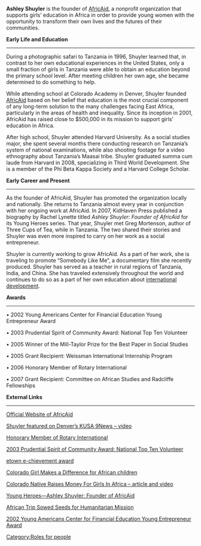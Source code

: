 '''Ashley Shuyler''' is the founder of [[AfricAid]], a nonprofit organization that supports girls’ education in Africa in order to provide young women with the opportunity to transform their own lives and the futures of their communities.


'''Early Life and Education'''
----

During a photographic safari to Tanzania in 1996, Shuyler learned that, in contrast to her own educational experiences in the United States, only a small fraction of girls in Tanzania were able to obtain an education beyond the primary school level.  After meeting children her own age, she became determined to do something to help.  


While attending school at Colorado Academy in Denver, Shuyler founded [[AfricAid]] based on her belief that education is the most crucial component of any long-term solution to the many challenges facing East Africa, particularly in the areas of health and inequality.  Since its inception in 2001, AfricAid has raised close to $500,000 in its mission to support girls’ education in Africa.


After high school, Shuyler attended Harvard University.  As a social studies major, she spent several months there conducting research on Tanzania’s system of national examinations, while also shooting footage for a video ethnography about Tanzania’s Maasai tribe.  Shuyler graduated summa cum laude from Harvard in 2008, specializing in Third World Development.  She is a member of the Phi Beta Kappa Society and a Harvard College Scholar. 


'''Early Career and Present'''
----

As the founder of AfricAid, Shuyler has promoted the organization locally and nationally.  She returns to Tanzania almost every year in conjunction with her ongoing work at AfricAid.  In 2007, KidHaven Press published a biography by Rachel Lynette titled ''Ashley Shuyler: Founder of AfricAid'' for its Young Heroes series.  That year, Shuyler met Greg Mortenson, author of Three Cups of Tea, while in Tanzania.  The two shared their stories and Shuyler was even more inspired to carry on her work as a social entrepreneur.


Shuyler is currently working to grow AfricAid.  As a part of her work, she is traveling to promote “Somebody Like Me”, a documentary film she recently produced.  Shuyler has served as a teacher in rural regions of Tanzania, India, and China.  She has traveled extensively throughout the world and continues to do so as a part of her own education about [[international development]].


'''Awards'''
----

•	  2002 Young Americans Center for Financial Education Young Entrepreneur Award 

•	  2003 Prudential Spirit of Community Award: National Top Ten Volunteer

•	  2005 Winner of the Mill-Taylor Prize for the Best Paper in Social Studies

•	  2005 Grant Recipient: Weissman International Internship Program 

•	  2006 Honorary Member of Rotary International

•	  2007 Grant Recipient: Committee on African Studies and Radcliffe Fellowships



'''External Links'''
----

[http://africaid.com/ Official Website of AfricAid]

[http://www.9news.com/video/player.aspx?aid=45472&bw Shuyler featured on Denver’s KUSA 9News – video]

[http://www.evergreenrotary.org/2006/02/17/africaid%E2%80%99s-ashley-shuyler-thanks-rotary/ Honorary Member of Rotary International]

[http://goliath.ecnext.com/coms2/gi_0199-2741095/Colorado-s-Ashley-Shuyler-of.html 2003 Prudential Spirit of Community Award: National Top Ten Volunteer]

[http://www.etown.org/listen.archive.summary.php?id=201&air_date=2006-02-22 etown e-chievement award]

[http://www.9news.com/life/programming/shows/4p/article.aspx?storyid=82496&catid=498 Colorado Girl Makes a Difference for African children]

[http://cbs4denver.com/seenon/AfricAid.ashle.shuyler.2.561612.html Colorado Native Raises Money For Girls In Africa – article and video]

[http://www.gale.cengage.com/servlet/ItemDetailServlet?region=9&imprint=486&titleCode=KYH&type=3&id=234148 Young Heroes—Ashley Shuyler: Founder of AfricAid]

[http://www.denverpost.com/search/ci_6735161 African Trip Sowed Seeds for Humanitarian Mission]

[http://www.yacenter.org/index.cfm?fuseAction=celebrationForYoungEntrepreneurs.PreviousWinners 2002 Young Americans Center for Financial Education Young Entrepreneur Award]

[[Category:Roles for people]]